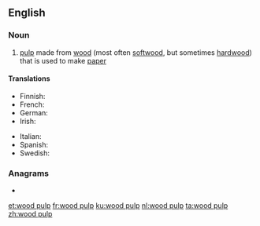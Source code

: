 {{also|wood-pulp}}
==English==
{{wikipedia}}

===Noun===
{{en-noun|-}}

# [[pulp]] made from [[wood]] (most often [[softwood]], but sometimes [[hardwood]]) that is used to make [[paper]]

====Translations====
{{trans-top|pulp from trees used to make paper}}
* Finnish: {{t+|fi|paperimassa}}
* French: {{t+|fr|pâte à papier|f}}
* German: {{t|de|Holzschliff|m}}
* Irish: {{t|ga|laíon adhmaid|m}}
{{trans-mid}}
* Italian: {{t|it|pasta di legno|f}}
* Spanish: {{t|es|pasta de papel|f}}
* Swedish: {{t+|sv|pappersmassa|c}}
{{trans-bottom}}

===Anagrams===
* {{l|en|pulpwood}}

[[et:wood pulp]]
[[fr:wood pulp]]
[[ku:wood pulp]]
[[nl:wood pulp]]
[[ta:wood pulp]]
[[zh:wood pulp]]